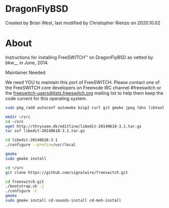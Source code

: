 
# DragonFlyBSD 

 Created by  Brian West, last modified by  Christopher Rienzo on 2020.10.02

# About

Instructions for installing FreeSWITCH™ on DragonFlyBSD as vetted by bkw\_\_ in June, 2014.

  
Maintainer Needed

We need YOU to maintain this port of FreeSWITCH. Please contact one of the FreeSWITCH core developers on Freenode IRC channel #freeswitch or the [freeswitch-users@lists.freeswitch.org](mailto:freeswitch-users@lists.freeswitch.org) mailing list to help them keep the code current for this operating system.

```bash
sudo pkg_radd autoconf automake bzip2 curl git gmake jpeg ldns libtool openssl pcre pkgconf speex sqlite3 wget libedit

mkdir ~/src
cd ~/src
wget http://thrysoee.dk/editline/libedit-20140618-3.1.tar.gz
tar zxf libedit-20140618-3.1.tar.gz

cd libedit-20140618-3.1
./configure --prefix=/usr/local

gmake
sudo gmake install

cd ~/src
git clone https://github.com/signalwire/freeswitch.git 

cd freeswitch.git
./bootstrap.sh -j
./configure -C
gmake
sudo gmake install cd-sounds-install cd-moh-install


```
  
  

